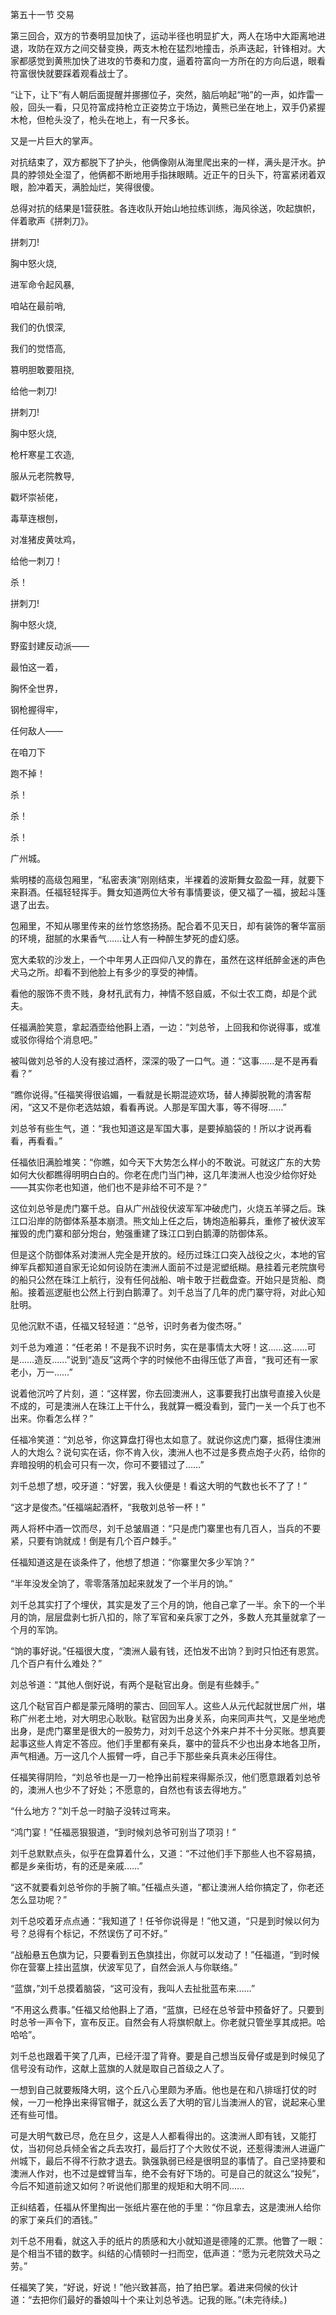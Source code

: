 

第五十一节 交易

第三回合，双方的节奏明显加快了，运动半径也明显扩大，两人在场中大距离地进退，攻防在双方之间交替变换，两支木枪在猛烈地撞击，杀声迭起，针锋相对。大家都感觉到黄熊加快了进攻的节奏和力度，逼着符富向一方所在的方向后退，眼看符富很快就要踩着观看战士了。

“让下，让下”有人朝后面提醒并挪挪位子，突然，脑后响起“啪”的一声，如炸雷一般，回头一看，只见符富成持枪立正姿势立于场边，黄熊已坐在地上，双手仍紧握木枪，但枪头没了，枪头在地上，有一尺多长。

又是一片巨大的掌声。

对抗结束了，双方都脱下了护头，他俩像刚从海里爬出来的一样，满头是汗水。护具的脖领处全湿了，他俩都不断地用手指抹眼睛。近正午的日头下，符富紧闭着双眼，脸冲着天，满脸灿烂，笑得很傻。

总得对抗的结果是1营获胜。各连收队开始山地拉练训练，海风徐送，吹起旗帜，伴着歌声《拼刺刀》。

拼刺刀!

胸中怒火烧,

进军命令起风暴,

咱站在最前哨,

我们的仇恨深,

我们的觉悟高,

篡明胆敢要阻挠,

给他一刺刀!

拼刺刀!

胸中怒火烧,

枪杆寒星工农造,

服从元老院教导,

戳坏崇祯佬，

毒草连根刨，

对准猪皮黄呔鸡，

给他一刺刀！

杀！

拼刺刀!

胸中怒火烧,

野蛮封建反动派——

最怕这一着，

胸怀全世界，

钢枪握得牢，

任何敌人——

在咱刀下

跑不掉！

杀！

杀！

杀！

广州城。

紫明楼的高级包厢里，“私密表演”刚刚结束，半裸着的波斯舞女盈盈一拜，就要下来斟酒。任福轻轻挥手。舞女知道两位大爷有事情要谈，便又福了一福，披起斗篷退了出去。

包厢里，不知从哪里传来的丝竹悠悠扬扬。配合着不见天日，却有装饰的奢华富丽的环境，甜腻的水果香气……让人有一种醉生梦死的虚幻感。

宽大柔软的沙发上，一个中年男人正四仰八叉的靠在，虽然在这样纸醉金迷的声色犬马之所。却看不到他脸上有多少的享受的神情。

看他的服饰不贵不贱，身材孔武有力，神情不怒自威，不似士农工商，却是个武夫。

任福满脸笑意，拿起酒壶给他斟上酒，一边：“刘总爷，上回我和你说得事，或准或驳你得给个消息吧。”

被叫做刘总爷的人没有接过酒杯，深深的吸了一口气。道：“这事……是不是再看看？”

“瞧你说得。”任福笑得很谄媚，一看就是长期混迹欢场，替人捧脚脱靴的清客帮闲，“这又不是你老选姑娘，看看再说。人那是军国大事，等不得呀……”

刘总爷有些生气，道：“我也知道这是军国大事，是要掉脑袋的！所以才说再看看，再看看。”

任福依旧满脸堆笑：“你瞧，如今天下大势怎么样小的不敢说。可就这广东的大势如何大伙都瞧得明明白白的。你老在虎门当门神，这几年澳洲人也没少给你好处――其实你老也知道，他们也不是非给不可不是？”

这位刘总爷是虎门寨千总。自从广州战役伏波军军冲破虎门，火烧五羊驿之后。珠江口沿岸的防御体系基本崩溃。熊文灿上任之后，铸炮造船募兵，重修了被伏波军摧毁的虎门寨和部分炮台，勉强重建了珠江口到白鹅潭的防御体系。

但是这个防御体系对澳洲人完全是开放的。经历过珠江口突入战役之火，本地的官绅军兵都知道自家无论如何设防在澳洲人面前不过是泥塑纸糊。悬挂着元老院旗号的船只公然在珠江上航行，没有任何战船、哨卡敢于拦截盘查。开始只是货船、商船。接着巡逻艇也公然上行到白鹅潭了。刘千总当了几年的虎门寨守将，对此心知肚明。

见他沉默不语，任福又轻轻道：“总爷，识时务者为俊杰呀。”

刘千总为难道：“任老弟！不是我不识时务，实在是事情太大呀！这……这……可是……造反……”说到“造反”这两个字的时候他不由得压低了声音，“我可还有一家老小，万一……”

说着他沉吟了片刻，道：“这样罢，你去回澳洲人，这事要我打出旗号直接入伙是不成的，可是澳洲人在珠江上干什么，我就算一概没看到，营门一关一个兵丁也不出来。你看怎么样？”

任福冷笑道：“刘总爷，你这算盘打得也太如意了。就说你这虎门寨，抵得住澳洲人的大炮么？说句实在话，你不肯入伙，澳洲人也不过是多费点炮子火药，给你的弃暗投明的机会可只有一次，你可不要错过了……”

刘千总想了想，咬牙道：“好罢，我入伙便是！看这大明的气数也长不了了！”

“这才是俊杰。”任福端起酒杯，“我敬刘总爷一杯！”

两人将杯中酒一饮而尽，刘千总皱眉道：“只是虎门寨里也有几百人，当兵的不要紧，只要有饷就成！倒是有几个百户棘手。”

任福知道这是在谈条件了，他想了想道：“你寨里欠多少军饷？”

“半年没发全饷了，零零落落加起来就发了一个半月的饷。”

刘千总其实打了个埋伏，其实是发了三个月的饷，他自己拿了一半。余下的一个半月的饷，层层盘剥七折八扣的，除了军官和亲兵家丁之外，多数人充其量就拿了一个月的军饷。

“饷的事好说。”任福很大度，“澳洲人最有钱，还怕发不出饷？到时只怕还有恩赏。几个百户有什么难处？”

刘总爷道：“其他人倒好说，有两个是鞑官出身。倒是有些棘手。”

这几个鞑官百户都是蒙元降明的蒙古、回回军人。这些人从元代起就世居广州，堪称广州老土地，对大明忠心耿耿。鞑官因为出身关系，向来同声共气，又是坐地虎出身，是虎门寨里是很大的一股势力，对刘千总这个外来户并不十分买账。想真要起事这些人肯定不答应。他们手里都有亲兵，寨中的营兵不少也出身本地各卫所，声气相通。万一这几个人振臂一呼，自己手下那些亲兵真未必压得住。

任福笑得阴险，“刘总爷也是一刀一枪挣出前程来得厮杀汉，他们愿意跟着刘总爷的，澳洲人也少不了好处；不愿意的，自然也有该去得地方。”

“什么地方？”刘千总一时脑子没转过弯来。

“鸿门宴！”任福恶狠狠道，“到时候刘总爷可别当了项羽！”

刘千总默默点头，似乎在盘算着什么，又道：“不过他们手下那些人也不容易搞，都是乡亲街坊，有的还是亲戚……”

“这不就要看刘总爷你的手腕了嘛。”任福点头道，“都让澳洲人给你搞定了，你老还怎么显功呢？”

刘千总咬着牙点点通：“我知道了！任爷你说得是！”他又道，“只是到时候以何为号？总得有个标记，不然误伤了可不好。”

“战船悬五色旗为记，只要看到五色旗挂出，你就可以发动了！”任福道，“到时候你在营寨上挂出蓝旗，伏波军见了，自然会派人与你联络。”

“蓝旗，”刘千总摸着脑袋，“这可没有，我叫人去扯批蓝布来……”

“不用这么费事。”任福又给他斟上了酒，“蓝旗，已经在总爷营中预备好了。只要到时总爷一声令下，宣布反正。自然会有人将旗帜献上。你老就只管坐享其成把。哈哈哈”。

刘千总也跟着干笑了几声，已经汗湿了背脊。要是自己想当反骨仔或是到时候见了信号没有动作，这献上蓝旗的人就是取自己首级之人了。

一想到自己就要叛降大明，这个丘八心里颇为矛盾。他也是在和八排瑶打仗的时候，一刀一枪挣出来得官帽子，就这么丢了大明的官儿当澳洲人的官，说起来心里还有些可惜。

可是大明气数已尽，危在旦夕，这是人人都看得出的。这澳洲人即有钱，又能打仗，当初何总兵倾全省之兵去攻打，最后打了个大败仗不说，还惹得澳洲人进逼广州城下，最后不得不行款才退去。孰强孰弱已经是很明显的事情了。自己坚持要和澳洲人作对，也不过是螳臂当车，绝不会有好下场的。可是自己的就这么“投髡”，今后不知道前途又如何？听说他们那里的规矩和大明不同……

正纠结着，任福从怀里掏出一张纸片塞在他的手里：“你且拿去，这是澳洲人给你的家丁亲兵们的酒钱。”

刘千总不用看，就这入手的纸片的质感和大小就知道是德隆的汇票。他瞥了一眼：是个相当不错的数字。纠结的心情顿时一扫而空，低声道：“愿为元老院效犬马之劳。”

任福笑了笑，“好说，好说！”他兴致甚高，拍了拍巴掌。着进来伺候的伙计道：“去把你们最好的番娘叫十个来让刘总爷选。记我的账。”(未完待续。)

